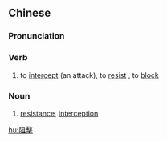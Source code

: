 ==Chinese==
{{zh-forms|s=阻击}}

===Pronunciation===
{{zh-pron
|m=zǔ擊
|c=zo2 gik1
|mn=qz:chó͘-kiak/xm,zz:chó͘-kek
|cat=v
}}

===Verb===
{{zh-verb}}
# to [[intercept]] (an attack), to [[resist]] , to [[block]]

===Noun===
{{zh-noun}}
# [[resistance]], [[interception]]

[[hu:阻擊]]